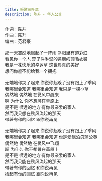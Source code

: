 ```yaml
---
title: 短歌三叶草
description: 陈升 - 华人公寓
---
```


作词：陈升<br />作曲：陈升<br />编曲：范君豪<br /><br />那一天突然地飘起了一阵雨 斜阳里有道彩虹<br />看见你一个人 穿了件淋湿的美丽的羽毛衣裳<br />我是一株快乐的幸运草 这世界真的美好<br />想问你能不能给我一个拥抱<br /><br />无端地你哭了起来 你说你起晚了没有跟上了季风<br />我哪里会知道 我哪里会知道 我只是一棵小草<br />偶然地 偶然地 在微风中醒来<br />啊 为什么 你不想睡在草原上<br />是不是 很远的地方 有你最亲爱的家人<br />然而我只想在秋风吹起的那天<br />带著有你的回忆 跟你说再见<br /><br />无端地你哭了起来 你说你起晚了没有跟上了季风<br />我哪里会知道 我哪里会知道 你是爱飘泊的蒲公英<br />偶然地 偶然地 在微风中飞翔<br />啊 为什么 你不想睡在草原上<br />是不是 很远的地方 有你最亲爱的家人<br />然而我只能在秋风吹起的那天<br />带著有你的回忆 和你说再见<br />捡起有你的回忆 跟你说再见